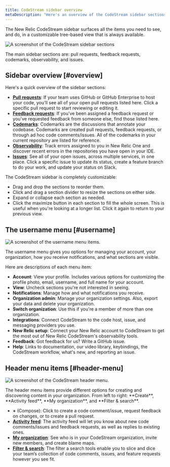 ```yaml
---
title: CodeStream sidebar overview
metaDescription: "Here's an overview of the CodeStream sidebar sections."
---
```


The New Relic CodeStream sidebar surfaces all the items you need to see, and do, in a customizable tree-based view that is always available.

![A screenshot of the CodeStream sidebar sections](src/images/Sidebar3.png 'The CodeStream sidebar sections.')

<figcaption>
  The main sidebar sections are: pull requests, feedback requests, codemarks,
  observability, and issues.
</figcaption>

## Sidebar overview [#overview]

Here's a quick overview of the sidebar sections:

- **[Pull requests](/docs/codestream/codestream-ui-overview/pull-requests-section)**: If your team uses GitHub or GitHub Enterprise to host your code, you'll see all of your open pull requests listed here. Click a specific pull request to start reviewing or editing it.
- **[Feedback requests](/docs/codestream/codestream-ui-overview/feedback-requests-section)**: If you've been assigned a feedback request or you've requested feedback from someone else, find those listed here.
- **[Codemarks](/docs/codestream/codestream-ui-overview/codemarks-section)**: Codemarks are the discussions that annotate your codebase. Codemarks are created pull requests, feedback requests, or through ad hoc code comments/issues. All of the codemarks in your current repository are listed for reference.
- **[Observability](/docs/codestream/codestream-ui-overview/observability-section)**: Track errors assigned to you in New Relic One and discover recent errors in the repositories you have open in your IDE.
- **[Issues](/docs/codestream/codestream-ui-overview/issues-section)**: See all of your open issues, across multiple services, in one place. Click a specific issue to update its status, create a feature branch to do your work, and update your status on Slack.

The CodeStream sidebar is completely customizable:

- Drag and drop the sections to reorder them.
- Click and drag a section divider to resize the sections on either side.
- Expand or collapse each section as needed.
- Click the maximize button in each section to fill the whole screen. This is useful when you're looking at a longer list. Click it again to return to your previous view.

## The username menu [#username]

![A screenshot of the username menu items.](src/images/UsernameMenu.png 'The username menu items.')

<figcaption>
  The username menu gives you options for managing your account, your
  organization, how you receive notifications, and what sections are visible.
</figcaption>

Here are descriptions of each menu item:

- **Account**: View your profile. Includes various options for customizing the profile photo, email, username, and full name for your account.
- **View**: Uncheck sections you're not interested in seeing.
- **Notifications**: Manage how and what notifications you receive.
- **Organization admin**: Manage your organization settings. Also, export your data and delete your organization.
- **Switch organization**: Use this if you're a member of more than one organization.
- **Integrations**: Connect CodeStream to the code host, issue, and messaging providers you use.
- **New Relic setup**: Connect your New Relic account to CodeStream to get the most out of New Relic CodeStream's observability tools.
- **Feedback**: Got feedback for us? Write a GitHub issue.
- **Help**: Links to documentation, our video library, keybindings, the CodeStream workflow, what's new, and reporting an issue.

## Header menu items [#header-menu]

![A screenshot of the CodeStream header menu.](src/images/GlobalOptions2.png 'The CodeStream header menu.')

<figcaption>
  The header menu items provide different options for creating and discovering
  content in your organization. From left to right: **Create**, **Activity
  feed**, **My organization**, and **Filter & search**.
</figcaption>

- **+** (Compose): Click to create a code comment/issue, request feedback on changes, or to create a pull request.
- **[Activity feed](/docs/codestream/codestream-ui-overview/activity-feed)**: The activity feed will let you know about new code comments/issues and feedback requests, as well as replies to existing ones.
- **[My organization](/docs/codestream/codestream-ui-overview/myorganization)**: See who is in your CodeStream organization, invite new members, and create blame maps.
- **[Filter & search](/docs/codestream/codestream-ui-overview/filter-and-search)**: The filter a search tools enable you to slice and dice your team’s collection of code comments, issues, and feature requests however you see fit.
